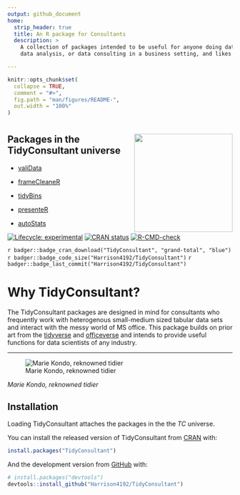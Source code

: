 ```yaml
---
output: github_document
home:
  strip_header: true
  title: An R package for Consultants
  description: >
    A collection of packages intended to be useful for anyone doing data science,
    data analysis, or data consulting in a business setting, and likes having a tidy workflow. 

---
```


<!-- README.md is generated from README.Rmd. Please edit that file -->

```r
knitr::opts_chunk$set(
  collapse = TRUE,
  comment = "#>",
  fig.path = "man/figures/README-",
  out.width = "100%"
)
```

#  <img src="man/figures/TCmememan.png" align="right" alt="" width="220" />

## Packages in the TidyConsultant universe

* [valiData](https://harrison4192.github.io/valiData)

* [frameCleaneR](https://harrison4192.github.io/frameCleaneR/)

* [tidyBins](https://harrison4192.github.io/tidyBins)

* [presenteR](https://harrison4192.github.io/presenteR)

* [autoStats](https://harrison4192.github.io/autoStats)


<!-- badges: start -->
[![Lifecycle: experimental](https://img.shields.io/badge/lifecycle-experimental-orange.svg)](https://www.tidyverse.org/lifecycle/#experimental)
[![CRAN status](https://www.r-pkg.org/badges/version/TidyConsultant)](https://CRAN.R-project.org/package=TidyConsultan)
[![R-CMD-check](https://github.com/Harrison4192/TidyConsultant/workflows/R-CMD-check/badge.svg)](https://github.com/Harrison4192/TidyConsultant/actions)

`r badger::badge_cran_download("TidyConsultant", "grand-total", "blue")`
`r badger::badge_code_size("Harrison4192/TidyConsultant")`
`r badger::badge_last_commit("Harrison4192/TidyConsultant")`

<!-- badges: end -->



# Why TidyConsultant?

The TidyConsultant packages are designed in mind for consultants who frequently work with heterogenous small-medium sized tabular data sets and interact with the messy world of MS office. This package builds on prior art from the [tidyverse](https://www.tidyverse.org/) and [officeverse](https://ardata-fr.github.io/officeverse/) and intends to provide useful functions for data scientists of any industry.   


***

![Marie Kondo, reknowned tidier](https://media.giphy.com/media/J2ZMQ2SENLxSSzr3uD/giphy.gif)


*Marie Kondo, reknowned tidier*

## Installation

Loading TidyConsultant attaches the packages in the the *TC* universe.

You can install the released version of TidyConsultant from [CRAN](https://CRAN.R-project.org) with:

``` r
install.packages("TidyConsultant")
```

And the development version from [GitHub](https://github.com/) with:

``` r
# install.packages("devtools")
devtools::install_github("Harrison4192/TidyConsultant")
```


